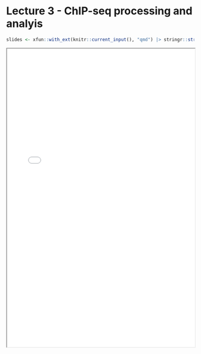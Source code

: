 # Lecture 3 - ChIP-seq processing and analyis

```r
slides <- xfun::with_ext(knitr::current_input(), "qmd") |> stringr::str_replace('.qmd', '.pdf')
```

<iframe height="800" width="100%" src="`r slides`">

